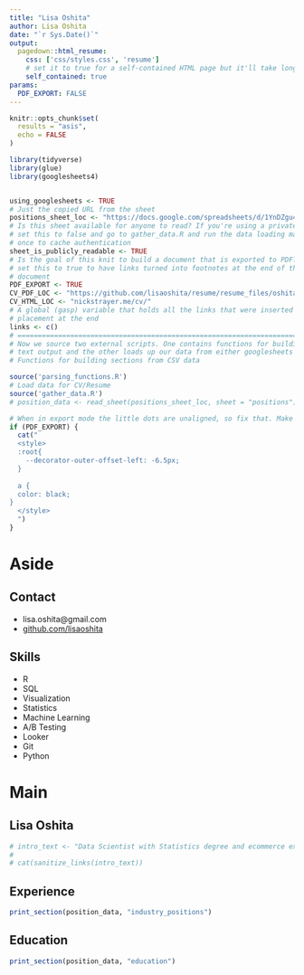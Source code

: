 ```yaml
---
title: "Lisa Oshita"
author: Lisa Oshita
date: "`r Sys.Date()`"
output:
  pagedown::html_resume:
    css: ['css/styles.css', 'resume']
    # set it to true for a self-contained HTML page but it'll take longer to render
    self_contained: true
params:
  PDF_EXPORT: FALSE
---
```


```r
knitr::opts_chunk$set(
  results = "asis",
  echo = FALSE
)

library(tidyverse)
library(glue)
library(googlesheets4)


using_googlesheets <- TRUE
# Just the copied URL from the sheet
positions_sheet_loc <- "https://docs.google.com/spreadsheets/d/1YnDZgu4uWDPKv2ssfD1Nzhj56RjHL1vhRqjDv1Goi9U/"
# Is this sheet available for anyone to read? If you're using a private sheet
# set this to false and go to gather_data.R and run the data loading manually
# once to cache authentication
sheet_is_publicly_readable <- TRUE
# Is the goal of this knit to build a document that is exported to PDF? If so
# set this to true to have links turned into footnotes at the end of the
# document
PDF_EXPORT <- TRUE
CV_PDF_LOC <- "https://github.com/lisaoshita/resume/resume_files/oshita_resume.pdf"
CV_HTML_LOC <- "nickstrayer.me/cv/"
# A global (gasp) variable that holds all the links that were inserted for
# placement at the end
links <- c()
# ======================================================================
# Now we source two external scripts. One contains functions for building the
# text output and the other loads up our data from either googlesheets or csvs
# Functions for building sections from CSV data

source('parsing_functions.R') 
# Load data for CV/Resume
source('gather_data.R')
# position_data <- read_sheet(positions_sheet_loc, sheet = "positions")
```


```r
# When in export mode the little dots are unaligned, so fix that. Make links black too.
if (PDF_EXPORT) {
  cat("
  <style>
  :root{
    --decorator-outer-offset-left: -6.5px;
  }
  
  a {
  color: black;
}
  </style>
  ")
}
```


Aside
================================================================================

Contact {#contact}
--------------------------------------------------------------------------------


- <i class="fa fa-envelope"></i> lisa.oshita@gmail.com
- <i class="fa fa-github"></i> [github.com/lisaoshita](https://github.com/lisaoshita)

Skills {#skills}
--------------------------------------------------------------------------------

- R
- SQL 
- Visualization
- Statistics
- Machine Learning
- A/B Testing
- Looker
- Git
- Python

Main
================================================================================

Lisa Oshita {#title}
--------------------------------------------------------------------------------


```r
# intro_text <- "Data Scientist with Statistics degree and ecommerce experience"
# 
# cat(sanitize_links(intro_text))
```

Experience {data-icon=laptop}
--------------------------------------------------------------------------------

```r
print_section(position_data, "industry_positions")
```


Education {data-icon=graduation-cap data-concise=true}
--------------------------------------------------------------------------------

```r
print_section(position_data, "education")
```


